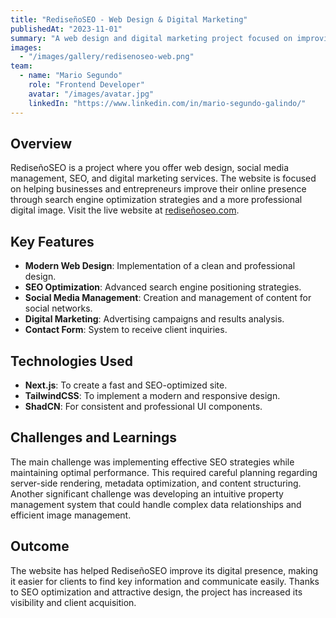 ```yaml
---
title: "RediseñoSEO - Web Design & Digital Marketing"
publishedAt: "2023-11-01"
summary: "A web design and digital marketing project focused on improving the online presence of businesses and entrepreneurs through modern web design, SEO optimization, and social media management."
images:
  - "/images/gallery/redisenoseo-web.png"
team:
  - name: "Mario Segundo"
    role: "Frontend Developer"
    avatar: "/images/avatar.jpg"
    linkedIn: "https://www.linkedin.com/in/mario-segundo-galindo/"
---
```


## Overview

RediseñoSEO is a project where you offer web design, social media management, SEO, and digital marketing services. The website is focused on helping businesses and entrepreneurs improve their online presence through search engine optimization strategies and a more professional digital image. Visit the live website at [rediseñoseo.com](https://rediseñoseo.com).

## Key Features

- **Modern Web Design**: Implementation of a clean and professional design.
- **SEO Optimization**: Advanced search engine positioning strategies.
- **Social Media Management**: Creation and management of content for social networks.
- **Digital Marketing**: Advertising campaigns and results analysis.
- **Contact Form**: System to receive client inquiries.

## Technologies Used

- **Next.js**: To create a fast and SEO-optimized site.
- **TailwindCSS**: To implement a modern and responsive design.
- **ShadCN**: For consistent and professional UI components.

## Challenges and Learnings

The main challenge was implementing effective SEO strategies while maintaining optimal performance. This required careful planning regarding server-side rendering, metadata optimization, and content structuring. Another significant challenge was developing an intuitive property management system that could handle complex data relationships and efficient image management.

## Outcome

The website has helped RediseñoSEO improve its digital presence, making it easier for clients to find key information and communicate easily. Thanks to SEO optimization and attractive design, the project has increased its visibility and client acquisition.